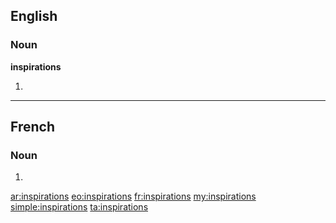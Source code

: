 ==English==

===Noun===
'''inspirations'''

# {{plural of|inspiration}}

----

==French==

===Noun===
{{infl|fr|plural}} {{f|p}}

# {{plural of|inspiration|lang=fr}}

[[ar:inspirations]]
[[eo:inspirations]]
[[fr:inspirations]]
[[my:inspirations]]
[[simple:inspirations]]
[[ta:inspirations]]